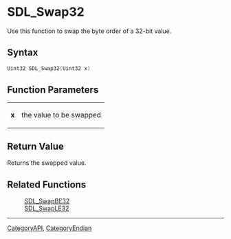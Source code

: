 
= SDL_Swap32 =
Use this function to swap the byte order of a 32-bit value.


== Syntax ==
<syntaxhighlight lang='c++'>
Uint32 SDL_Swap32(Uint32 x)
</syntaxhighlight>

== Function Parameters ==
{|
|'''x'''
|the value to be swapped
|}

== Return Value ==
Returns the swapped value.
== Related Functions ==
:[[SDL_SwapBE32]]
:[[SDL_SwapLE32]]

----
[[CategoryAPI]], [[CategoryEndian]]
